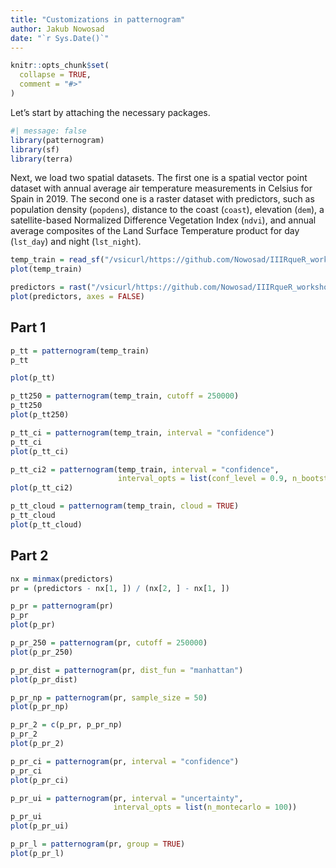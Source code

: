 ```yaml
---
title: "Customizations in patternogram"
author: Jakub Nowosad
date: "`r Sys.Date()`"
---
```


```r
knitr::opts_chunk$set(
  collapse = TRUE,
  comment = "#>"
)
```

Let's start by attaching the necessary packages.

```r
#| message: false
library(patternogram)
library(sf)
library(terra)
```

Next, we load two spatial datasets.
The first one is a spatial vector point dataset with annual average air temperature measurements in Celsius for Spain in 2019.
The second one is a raster dataset with predictors, such as population density (`popdens`), distance to the coast (`coast`), elevation (`dem`), a satellite-based Normalized Difference Vegetation Index (`ndvi`), and annual average composites of the Land Surface Temperature product for day (`lst_day`) and night (`lst_night`).

```r
temp_train = read_sf("/vsicurl/https://github.com/Nowosad/IIIRqueR_workshop_materials/raw/refs/heads/main/data/temp_train.gpkg")
plot(temp_train)

predictors = rast("/vsicurl/https://github.com/Nowosad/IIIRqueR_workshop_materials/raw/refs/heads/main/data/predictors.tif")
plot(predictors, axes = FALSE)
```

## Part 1

```r
p_tt = patternogram(temp_train)
p_tt
```

```r
plot(p_tt)
```

```r
p_tt250 = patternogram(temp_train, cutoff = 250000)
p_tt250
plot(p_tt250)
```

```r
p_tt_ci = patternogram(temp_train, interval = "confidence")
p_tt_ci
plot(p_tt_ci)
```

```r
p_tt_ci2 = patternogram(temp_train, interval = "confidence",
                        interval_opts = list(conf_level = 0.9, n_bootstrap = 250))
plot(p_tt_ci2)
```

```r
p_tt_cloud = patternogram(temp_train, cloud = TRUE)
p_tt_cloud
plot(p_tt_cloud)
```

## Part 2

```r
nx = minmax(predictors)    
pr = (predictors - nx[1, ]) / (nx[2, ] - nx[1, ])
```

```r
p_pr = patternogram(pr)
p_pr
plot(p_pr)
```

```r
p_pr_250 = patternogram(pr, cutoff = 250000)
plot(p_pr_250)
```

```r
p_pr_dist = patternogram(pr, dist_fun = "manhattan")
plot(p_pr_dist)
```

```r
p_pr_np = patternogram(pr, sample_size = 50)
plot(p_pr_np)
```

```r
p_pr_2 = c(p_pr, p_pr_np)
p_pr_2
plot(p_pr_2)
```

```r
p_pr_ci = patternogram(pr, interval = "confidence")
p_pr_ci
plot(p_pr_ci)
```

```r
p_pr_ui = patternogram(pr, interval = "uncertainty",
                       interval_opts = list(n_montecarlo = 100))
p_pr_ui
plot(p_pr_ui)
```

```r
p_pr_l = patternogram(pr, group = TRUE)
plot(p_pr_l)
```
